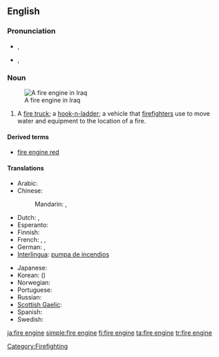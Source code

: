 ==English==
{{wikipedia}}

===Pronunciation===
* {{a|British|Australian}} {{IPA|/faɪə(ɹ)-ɛn.dʒin/}}, {{SAMPA|/faI@(r)-En.dZIn/}}
* {{a|US}} {{IPA|/faɪɚ-ɛn.dʒin/}}, {{SAMPA|/faI@`-En.dZIn/}}

===Noun===
{{en-noun|sg=[[fire]] [[engine]]}}
[[Image:Baghdad fire department engine Iraq.jpg|thumb|A fire engine in Iraq]]

# A [[fire truck]]; a [[hook-n-ladder]]; a vehicle that [[firefighter]]s use to move water and equipment to the location of a fire.

====Derived terms====
* [[fire engine red]]

====Translations====
{{trans-top|fire truck}}
* Arabic: {{t|ar|حريق محرك|m|tr=Hariiq muHárrik|sc=Arab}}
* Chinese:
*: Mandarin: {{t|zh|消防車|sc=Hani}},  {{t|zh|消防车|tr=xiāofángchē|sc=Hani}}
* Dutch: {{t+|nl|brandweerauto|m}}, {{t+|nl|brandweerwagen|m}}
* Esperanto: {{t+|eo|fajropumpilo|xs=Esperanto}}
* Finnish: {{t-|fi|paloauto}}
* French: {{t+|fr|camion d'incendie|m}}, {{t+|fr|pompe à incendie|f}}, {{t+|fr|voiture de pompiers|f}}
* German: {{t+|de|Feuerwehrwagen|m}}, {{t+|de|Feuerwehrspritze|f}}
* [[Interlingua]]: [[pumpa de incendios]]
{{trans-mid}}
* Japanese: {{t-|ja|消防車|tr=しょうぼうしゃ, shōbōsha}}
* Korean: {{t|ko|소방차|tr=sobangcha|sc=Kore}} ({{t|ko|消防車|sc=Kore}})
* Norwegian: {{t-|no|brannbil|m}}
* Portuguese: {{t+|pt|bomba de incêndio|f}}
* Russian: {{t|ru|пожарная машина|f|tr=požárnaja mašína|sc=Cyrl}}
* [[Scottish Gaelic]]: {{t-|gd|einnsean-smàlaidh|m|xs=Scottish Gaelic}}
* Spanish: {{t+|es|coche de bomberos|m}}
* Swedish: {{t|sv|brandbil|c}}
{{trans-bottom}}

[[Category:Firefighting]]

[[ja:fire engine]]
[[simple:fire engine]]
[[fi:fire engine]]
[[ta:fire engine]]
[[tr:fire engine]]